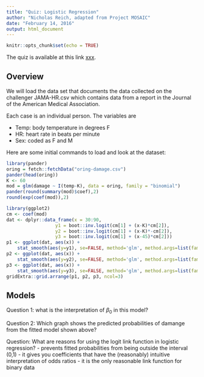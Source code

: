 ```yaml
---
title: "Quiz: Logistic Regression"
author: "Nicholas Reich, adapted from Project MOSAIC"
date: "February 14, 2016"
output: html_document
---
```


```r
knitr::opts_chunk$set(echo = TRUE)
```

The quiz is available at this link [xxx](xxx).

## Overview

We will load the data set that documents the data collected on the challenger JAMA-HR.csv which contains data from a report in the Journal of the American Medical Association.

Each case is an individual person. The variables are 

 - Temp: body temperature in degrees F 
 - HR: heart rate in beats per minute
 - Sex: coded as F and M

Here are some initial commands to load and look at the dataset: 
```r
library(pander)
oring = fetch::fetchData("oring-damage.csv")
pander(head(oring))
K <- 60
mod = glm(damage ~ I(temp-K), data = oring, family = "binomial")
pander(round(summary(mod)$coef),2)
round(exp(coef(mod)),2)
```

```r
library(ggplot2)
cm <- coef(mod)
dat <- dplyr::data_frame(x = 30:90,
                  y1 = boot::inv.logit(cm[1] + (x-K)*cm[2]),
                  y2 = boot::inv.logit(cm[1] + (x-K)*-cm[2]),
                  y3 = boot::inv.logit(cm[1] + (x-45)*cm[2]))
p1 <- ggplot(dat, aes(x)) +
    stat_smooth(aes(y=y1), se=FALSE, method='glm', method.args=list(family='binomial')) + ylab("prob. of damage") + xlab("temp.")
p2 <- ggplot(dat, aes(x)) +
    stat_smooth(aes(y=y2), se=FALSE, method='glm', method.args=list(family='binomial')) + ylab("prob. of damage") + xlab("temp.")
p3 <- ggplot(dat, aes(x)) +
    stat_smooth(aes(y=y3), se=FALSE, method='glm', method.args=list(family='binomial')) + ylab("prob. of damage") + xlab("temp.")
gridExtra::grid.arrange(p1, p2, p3, ncol=3)
```


## Models

Question 1: what is the interpretation of $\beta_0$ in this model?

Question 2: Which graph shows the predicted probabilities of damange from the fitted model shown above?

Question: What are reasons for using the logit link function in logistic regression? 
 - prevents fitted probabilities from being outside the interval (0,1)
 - it gives you coefficients that have the (reasonably) intuitive interpretation of odds ratios
 - it is the only reasonable link function for binary data


